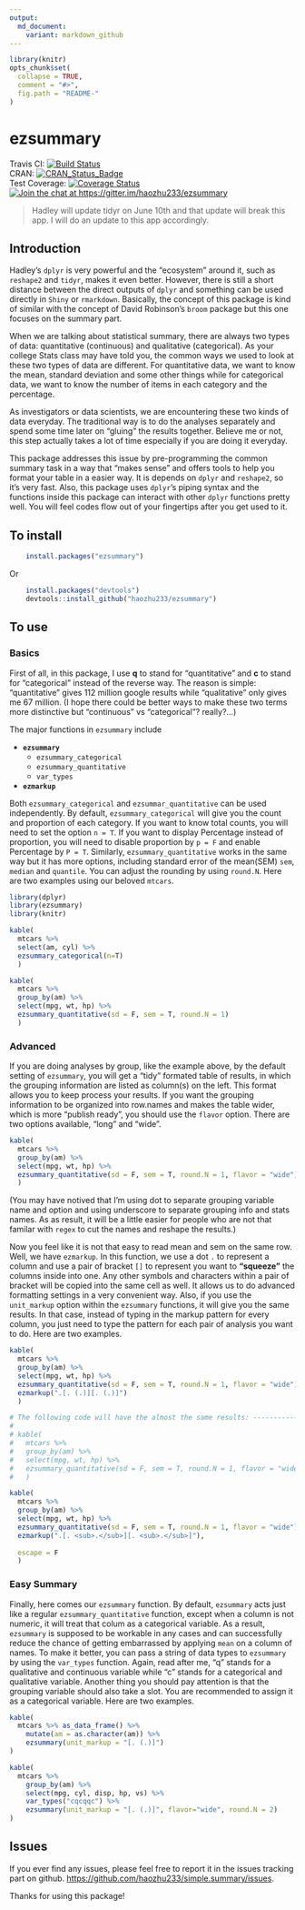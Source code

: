 ```yaml
---
output: 
  md_document:
    variant: markdown_github
---
```

<!-- README.md is generated from README.Rmd. Please edit that file -->

```r
library(knitr)
opts_chunk$set(
  collapse = TRUE,
  comment = "#>",
  fig.path = "README-"
)
```

# ezsummary 
Travis CI: [![Build Status](https://travis-ci.org/haozhu233/ezsummary.svg?branch=master)](https://travis-ci.org/haozhu233/ezsummary)  
CRAN: [![CRAN_Status_Badge](http://www.r-pkg.org/badges/version/ezsummary)](http://cran.r-project.org/package=ezsummary)  
Test Coverage: [![Coverage Status](https://coveralls.io/repos/haozhu233/ezsummary/badge.svg?branch=master&service=github)](https://coveralls.io/github/haozhu233/ezsummary?branch=master)  
[![Join the chat at https://gitter.im/haozhu233/ezsummary](https://badges.gitter.im/Join%20Chat.svg)](https://gitter.im/haozhu233/ezsummary?utm_source=badge&utm_medium=badge&utm_campaign=pr-badge&utm_content=badge)

> Hadley will update tidyr on June 10th and that update will break this app. I will do an update to this app accordingly.

## Introduction
Hadley's `dplyr` is very powerful and the "ecosystem" around it, such as `reshape2` and `tidyr`, makes it even better. However, there is still a short distance between the direct outputs of `dplyr` and something can be used directly in `Shiny` or `rmarkdown`. Basically, the concept of this package is kind of similar with the concept of David Robinson's `broom` package but this one focuses on the summary part.  

When we are talking about statistical summary, there are always two types of data: quantitative (continuous) and qualitative (categorical). As your college Stats class may have told you, the common ways we used to look at these two types of data are different. For quantitative data, we want to know the mean, standard deviation and some other things while for categorical data, we want to know the number of items in each category and the percentage.  

As investigators or data scientists, we are encountering these two kinds of data everyday. The traditional way is to do the analyses separately and spend some time later on "gluing" the results together. Believe me or not, this step actually takes a lot of time especially if you are doing it everyday.

This package addresses this issue by pre-programming the common summary task in a way that "makes sense" and offers tools to help you format your table in a easier way. It is depends on `dplyr` and `reshape2`, so it's very fast. Also, this package uses `dplyr`'s piping syntax and the functions inside this package can interact with other `dplyr` functions pretty well. You will feel codes flow out of your fingertips after you get used to it. 

## To install
``` r
    install.packages("ezsummary")
```

Or  

``` r
    install.packages("devtools")
    devtools::install_github("haozhu233/ezsummary")
```
  
## To use

### Basics

First of all, in this package, I use **q** to stand for "quantitative" and **c** to stand for "categorical" instead of the reverse way. The reason is simple: "quantitative" gives 112 million google results while "qualitative" only gives me 67 million. (I hope there could be better ways to make these two terms more distinctive but "continuous" vs "categorical"? really?...)

The major functions in `ezsummary` include 

* __`ezsummary`__ 
  + `ezsummary_categorical`
  + `ezsummary_quantitative`
  + `var_types`
* __`ezmarkup`__

Both `ezsummary_categorical` and `ezsummar_quantitative` can be used independently. By default, `ezsummary_categorical` will give you the count and proportion of each category. If you want to know total counts, you will need to set the option `n = T`. If you want to display Percentage instead of proportion, you will need to disable proportion by `p = F` and enable Percentage by `P = T`. Similarly, `ezsummary_quantitative` works in the same way but it has more options, including standard error of the mean(SEM) `sem`, `median` and `quantile`. You can adjust the rounding by using `round.N`.
Here are two examples using our beloved `mtcars`.

```r
library(dplyr)
library(ezsummary)
library(knitr)

kable(
  mtcars %>%
  select(am, cyl) %>%
  ezsummary_categorical(n=T)
  )

kable(
  mtcars %>%
  group_by(am) %>%
  select(mpg, wt, hp) %>%
  ezsummary_quantitative(sd = F, sem = T, round.N = 1)
  )
```

### Advanced
If you are doing analyses by group, like the example above, by the default setting of `ezsummary`, you will get a "tidy" formated table of results, in which the grouping information are listed as column(s) on the left. This format allows you to keep process your results. If you want the grouping information to be organized into row.names and makes the table wider, which is more "publish ready", you should use the `flavor` option. There are two options available, "long" and "wide".

```r
kable(
  mtcars %>%
  group_by(am) %>%
  select(mpg, wt, hp) %>%
  ezsummary_quantitative(sd = F, sem = T, round.N = 1, flavor = "wide")
  )
```

(You may have notived that I'm using dot to separate grouping variable name and option and using underscore to separate grouping info and stats names. As as result, it will be a little easier for people who are not that familar with `regex` to cut the names and reshape the results.)

Now you feel like it is not that easy to read mean and sem on the same row. Well, we have `ezmarkup`. In this function, we use a dot `.` to represent a column and use a pair of bracket `[]` to represent you want to __"squeeze"__ the columns inside into one. Any other symbols and characters within a pair of bracket will be copied into the same cell as well. It allows us to do advanced formatting settings in a very convenient way. Also, if you use the `unit_markup` option within the `ezsummary` functions, it will give you the same results. In that case, instead of typing in the markup pattern for every column, you just need to type the pattern for each pair of analysis you want to do. Here are two examples. 

```r
kable(
  mtcars %>%
  group_by(am) %>%
  select(mpg, wt, hp) %>%
  ezsummary_quantitative(sd = F, sem = T, round.N = 1, flavor = "wide") %>%
  ezmarkup(".[. (.)][. (.)]")
  )

# The following code will have the almost the same results: -------------
#
# kable(
#   mtcars %>%
#   group_by(am) %>%
#   select(mpg, wt, hp) %>%
#   ezsummary_quantitative(sd = F, sem = T, round.N = 1, flavor = "wide", unit_markup = "[. (.)]")
#   )

kable(
  mtcars %>%
  group_by(am) %>%
  select(mpg, wt, hp) %>%
  ezsummary_quantitative(sd = F, sem = T, round.N = 1, flavor = "wide") %>%
  ezmarkup(".[. <sub>.</sub>][. <sub>.</sub>]"),
  
  escape = F
  )
```

### Easy Summary
Finally, here comes our `ezsummary` function. By default, `ezsummary` acts just like a regular `ezsummary_quantitative` function, except when a column is not numeric, it will treat that colum as a categorical variable. As a result, `ezsummary` is supposed to be workable in any cases and can successfully reduce the chance of getting embarrassed by applying `mean` on a column of names. To make it better, you can pass a string of data types to `ezsummary` by using the `var_types` function. Again, read after me, "q" stands for a qualitative and continuous variable while "c" stands for a categorical and qualitative variable. Another thing you should pay attention is that the grouping variable should also take a slot. You are recommended to assign it as a categorical variable. Here are two examples. 

```r
kable(
  mtcars %>% as_data_frame() %>% 
    mutate(am = as.character(am)) %>% 
    ezsummary(unit_markup = "[. (.)]")
)

kable(
  mtcars %>% 
    group_by(am) %>%
    select(mpg, cyl, disp, hp, vs) %>%
    var_types("cqcqqc") %>%
    ezsummary(unit_markup = "[. (.)]", flavor="wide", round.N = 2)
)
```


## Issues
If you ever find any issues, please feel free to report it in the issues tracking part on github. [https://github.com/haozhu233/simple.summary/issues](https://github.com/haozhu233/simple.summary/issues). 

Thanks for using this package!
